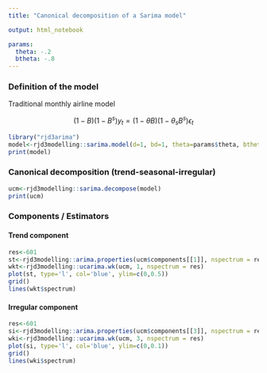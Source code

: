 ```yaml
---
title: "Canonical decomposition of a Sarima model"

output: html_notebook

params:
  theta: -.2
  btheta: -.8
---
```


### Definition of the model

Traditional monthly airline model

$$ (1-B)(1-B^s)y_t=(1-\theta B)(1-\theta_s B^s)\epsilon_t $$

```r
library("rjd3arima")
model<-rjd3modelling::sarima.model(d=1, bd=1, theta=params$theta, btheta=params$btheta, period=12)
print(model)
```

### Canonical decomposition (trend-seasonal-irregular)

```r
ucm<-rjd3modelling::sarima.decompose(model)
print(ucm)

```
### Components / Estimators

#### Trend component

```r
res<-601
st<-rjd3modelling::arima.properties(ucm$components[[1]], nspectrum = res)$spectrum
wkt<-rjd3modelling::ucarima.wk(ucm, 1, nspectrum = res)
plot(st, type='l', col='blue', ylim=c(0,0.5))
grid()
lines(wkt$spectrum)

```
#### Irregular component

```r
res<-601
si<-rjd3modelling::arima.properties(ucm$components[[3]], nspectrum = res)$spectrum
wki<-rjd3modelling::ucarima.wk(ucm, 3, nspectrum = res)
plot(si, type='l', col='blue', ylim=c(0,0.1))
grid()
lines(wki$spectrum)

```